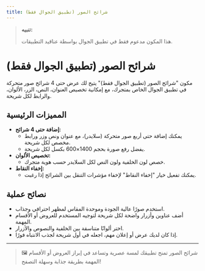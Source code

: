 ```yaml
---
title: شرائح الصور (تطبيق الجوال فقط)
---
```


> **تنبيه:**
>
> هذا المكون مدعوم فقط في تطبيق الجوال بواسطة عناقيد التطبيقات.

# شرائح الصور (تطبيق الجوال فقط)

مكون "شرائح الصور (تطبيق الجوال فقط)" يتيح لك عرض حتى 4 شرائح صور متحركة في تطبيق الجوال الخاص بمتجرك، مع إمكانية تخصيص العنوان، النص، الزر، الألوان، والرابط لكل شريحة.

## المميزات الرئيسية

- **إضافة حتى 4 شرائح:**
  - يمكنك إضافة حتى أربع صور متحركة (سلايدر)، مع عنوان ونص وزر ورابط مخصص لكل شريحة.
  - يفضل رفع صورة بحجم 1400×600 بكسل لكل شريحة.
- **تخصيص الألوان:**
  - خصص لون الخلفية ولون النص لكل السلايدر حسب هوية متجرك.
- **إخفاء النقاط:**
  - يمكنك تفعيل خيار "إخفاء النقاط" لإخفاء مؤشرات التنقل بين الشرائح إذا رغبت.

## نصائح عملية
- استخدم صورًا عالية الجودة وموحدة المقاس لمظهر احترافي وجذاب.
- أضف عناوين وأزرار واضحة لكل شريحة لتوجيه المستخدم للعروض أو الأقسام المهمة.
- اختر ألوانًا متناسقة بين الخلفية والنصوص والأزرار.
- إذا كان لديك عرض أو إعلان مهم، اجعله في أول شريحة لجذب الانتباه فورًا.

---

> 🖼️ شرائح الصور تمنح تطبيقك لمسة عصرية وتساعد في إبراز العروض أو الأقسام المهمة بطريقة جذابة وسهلة التصفح!
